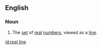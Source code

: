 ==English==
{{wikipedia}}
===Noun===
{{en-noun|s}}
#{{mathematics}} The [[set]] of [[real]] [[number]]s, viewed as a [[line]].

[[id:real line]]